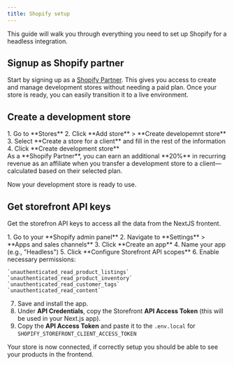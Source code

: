 ```yaml
---
title: Shopify setup
---
```



This guide will walk you through everything you need to set up Shopify for a headless integration.

## Signup as Shopify partner
Start by signing up as a <a href="https://www.shopify.com/se/partners" target="_blank">Shopify Partner</a>. This gives you access to create and manage development stores without needing a paid plan. Once your store is ready, you can easily transition it to a live environment.

## Create a development store

<Steps>
1. Go to **Stores**
2. Click **Add store** > **Create developemnt store**
3. Select **Create a store for a client** and fill in the rest of the information
4. Click **Create development store**
</Steps>

<Aside type="tip">As a **Shopify Partner**, you can earn an additional **20%** in recurring revenue as an affiliate when you transfer a development store to a client—calculated based on their selected plan.</Aside>

Now your development store is ready to use.

## Get storefront API keys
Get the storefron API keys to access all the data from the NextJS frontent.

<Steps>
1. Go to your **Shopify admin panel**
2. Navigate to **Settings** > **Apps and sales channels**
3. Click **Create an app**
4. Name your app (e.g., "Headless")
5. Click **Configure Storefront API scopes**
6. Enable necessary permissions:

    `unauthenticated_read_product_listings`
    `unauthenticated_read_product_inventory`
    `unauthenticated_read_customer_tags`
    `unauthenticated_read_content`
7. Save and install the app.
8. Under **API Credentials**, copy the Storefront **API Access Token** (this will be used in your Next.js app).
9. Copy the **API Access Token** and paste it to the `.env.local` for `SHOPIFY_STOREFRONT_CLIENT_ACCESS_TOKEN`
</Steps>

Your store is now connected, if correctly setup you should be able to see your products in the frontend.






